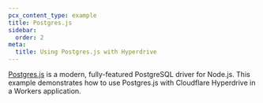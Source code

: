 ```yaml
---
pcx_content_type: example
title: Postgres.js
sidebar:
  order: 2
meta:
  title: Using Postgres.js with Hyperdrive
---
```



[Postgres.js](https://github.com/porsager/postgres) is a modern, fully-featured PostgreSQL driver for Node.js. This example demonstrates how to use Postgres.js with Cloudflare Hyperdrive in a Workers application.

<Render file="use-postgres-js-to-make-query" product="hyperdrive" />

